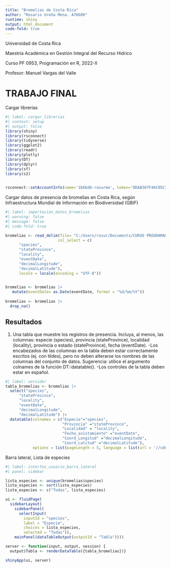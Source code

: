 ```yaml
---
title: "Bromelias de Costa Rica"
author: "Rosario Ureña Mena. A76600"
runtime: shiny
output: html_document
code-fold: true
---
```


Universidad de Costa Rica

Maestría Académica en Gestión Integral del Recurso Hídrico

Curso PF 0953, Programación en R, 2022-II

Profesor: Manuel Vargas del Valle

# TRABAJO FINAL

Cargar librerías
```r
#| label: cargar_librerias
#| context: setup
#| output: false
library(shiny)
library(rsconnect)
library(tidyverse)
library(ggplot2)
library(readr)
library(plotly)
library(DT)
library(dplyr)
library(sf)
library(s2)
                     
```

```r
rsconnect::setAccountInfo(name='1b6bd6-rosurme', token='DDAB307F46C05C33C788C385374211F9', secret='sPLJaQO5rP04NbXvQCQExgz1Q1XvPNIvDb0H7VA9')

```
Cargar datos de presencia de bromelias en Costa Rica, según Infraestructura Mundial de Información en Biodiversidad (GBIF)
```r
#| label: importacion_datos_bromelias
#| warning: false
#| message: false
#| code-fold: true

bromelias <- read_delim(file= "C:/Users/rosur/Documents/CURSO PROGRAMACION/TRABAJOFINALR/Bromelias.csv",
                       col_select = c(
      "species",
      "stateProvince",
      "locality",
      "eventDate",
      "decimalLongitude",
      "decimalLatitude"),
      locale = locale(encoding = "UTF-8"))

 
bromelias <- bromelias |>
   mutate(eventDate= as.Date(eventDate, format = "%d/%m/%Y"))
 
bromelias <- bromelias |>
  drop_na()

```
## Resultados
1. Una tabla que muestre los registros de presencia. Incluya, al menos, las columnas: especie (species), provincia (stateProvince), localidad (locality), provincia o estado (stateProvince), fecha (eventDate).
-Los encabezados de las columnas en la tabla deben estar correctamente escritos (ej. con tildes), pero no deben alterarse los nombres de las columnas del conjunto de datos. Sugerencia: utilice el argumento colnames de la función DT::datatable().
-Los controles de la tabla deben estar en español.
```r
#| label: servidor 
tabla_bromelias <- bromelias |> 
  select("species",
      "stateProvince",
      "locality",
      "eventDate",
      "decimalLongitude",
      "decimalLatitude") |>
  datatable(colnames = c("Especie"="species",
                         "Provincia" ="stateProvince",
                         "Localidad" = "locality",
                         "Fecha_avistamiento" ="eventDate",
                         "Coord_Longitud" ="decimalLongitude",
                         "Coord_Latitud" ="decimalLatitude"), 
            options = list(pageLength = 5, language = list(url = '//cdn.datatables.net/plug-ins/1.10.11/i18n/Spanish.json')))

```
Barra lateral, Lista de especies
```r
#| label: interfaz_usuario_barra_lateral 
#| panel: sidebar 

lista_especies <- unique(bromelias$species)
lista_especies <- sort(lista_especies)
lista_especies <- c("Todas", lista_especies) 

ui <- fluidPage(
  sidebarLayout(
    sidebarPanel(
      selectInput(
        inputId = "species",
        label = "Especie",
        choices = lista_especies,
        selected = "Todas")),
    mainPanel(dataTableOutput(outputId = "Tabla"))))

server <- function(input, output, session) {
  output$Tabla <- renderDataTable({tabla_bromelias})}

shinyApp(ui, server)

```
